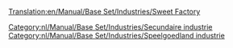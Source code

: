 [[Translation:en/Manual/Base Set/Industries/Sweet Factory]]

{{nl/Manual/Base Set/Industries/Industrieën|image=en/Manual/Base Set/Industries/SweetFactory.png
|name=Snoepfabriek
|climates=[[nl/Manual/Klimaat#speelgoedland|Speelgoedland]]
|accepts=[[nl/Manual/Base Set/Cargos/Suikerspin|Suikerspin]],[[nl/Manual/Base Set/Cargos/Suiker|Suiker]],[[nl/Manual/Base Set/Cargos/Toffee|Toffee]]
|produces=[[nl/Manual/Base Set/Cargos/Snoep|Snoep]]
|notes=Niet aanwezig in andere [[nl/Manual/Klimaat|klimaten]].
}}

[[Category:nl/Manual/Base Set/Industries/Secundaire industrie]]
[[Category:nl/Manual/Base Set/Industries/Speelgoedland industrie]]